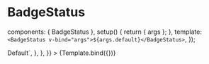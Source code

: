 
<Meta id="vue-badge-status" title="Vue.js Component/BadgeStatus" component={BadgeStatus} argTypes={argTypes} />

# BadgeStatus

  components: { BadgeStatus },
  setup() {
    return { args };
  },
  template: `<BadgeStatus v-bind="args">${args.default}</BadgeStatus>`,
});

<Canvas>
  <Story
    name="Badge Status Default"
    args={{
      default: "Default",
    }}
    parameters={{
      docs: {
        source: {
          code: `<BadgeStatus>Default</BadgeStatus>`,
        },
      },
    }}
  >
    {Template.bind({})}
  </Story>
</Canvas>

<ArgsTable of={BadgeStatus} />
